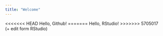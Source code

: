 ```yaml
---
title: "Welcome"
---
```


<<<<<<< HEAD
Hello, Github!
=======
Hello, RStudio!
>>>>>>> 5705017 (+ edit form RStudio)
